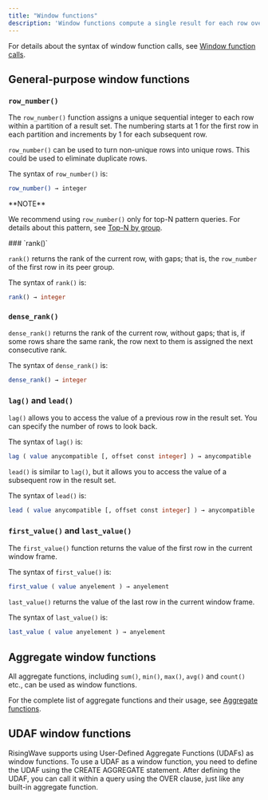 ```yaml
---
title: "Window functions"
description: 'Window functions compute a single result for each row over a set of rows that are related to the current row (the "window").'
---
```


For details about the syntax of window function calls, see [Window function calls](/docs/current/query-syntax-value-exp/#window-function-calls).

## General-purpose window functions

### `row_number()`

The `row_number()` function assigns a unique sequential integer to each row within a partition of a result set. The numbering starts at 1 for the first row in each partition and increments by 1 for each subsequent row.

`row_number()` can be used to turn non-unique rows into unique rows. This could be used to eliminate duplicate rows.

The syntax of `row_number()` is:

```bash
row_number() → integer
```

<Info>
**NOTE**

We recommend using `row_number()` only for top-N pattern queries. For details about this pattern, see [Top-N by group](/docs/current/sql-pattern-topn/).

</Info>
### `rank()`

`rank()` returns the rank of the current row, with gaps; that is, the `row_number` of the first row in its peer group.

The syntax of `rank()` is:

```sql
rank() → integer
```

### `dense_rank()`

`dense_rank()` returns the rank of the current row, without gaps; that is, if some rows share the same rank, the row next to them is assigned the next consecutive rank.

The syntax of `dense_rank()` is:

```sql
dense_rank() → integer
```

### `lag()` and `lead()`

`lag()` allows you to access the value of a previous row in the result set. You can specify the number of rows to look back.

The syntax of `lag()` is:

```sql
lag ( value anycompatible [, offset const integer] ) → anycompatible
```

`lead()` is similar to `lag()`, but it allows you to access the value of a subsequent row in the result set.

The syntax of `lead()` is:

```sql
lead ( value anycompatible [, offset const integer] ) → anycompatible
```

### `first_value()` and `last_value()`

The `first_value()` function returns the value of the first row in the current window frame.

The syntax of `first_value()` is:

```sql
first_value ( value anyelement ) → anyelement
```

`last_value()` returns the value of the last row in the current window frame.

The syntax of `last_value()` is:

```sql
last_value ( value anyelement ) → anyelement
```

## Aggregate window functions

All aggregate functions, including `sum()`, `min()`, `max()`, `avg()` and `count()` etc., can be used as window functions.

For the complete list of aggregate functions and their usage, see [Aggregate functions](/docs/current/sql-function-aggregate/).

## UDAF window functions

RisingWave supports using User-Defined Aggregate Functions (UDAFs) as window functions. To use a UDAF as a window function, you need to define the UDAF using the CREATE AGGREGATE statement. After defining the UDAF, you can call it within a query using the OVER clause, just like any built-in aggregate function.